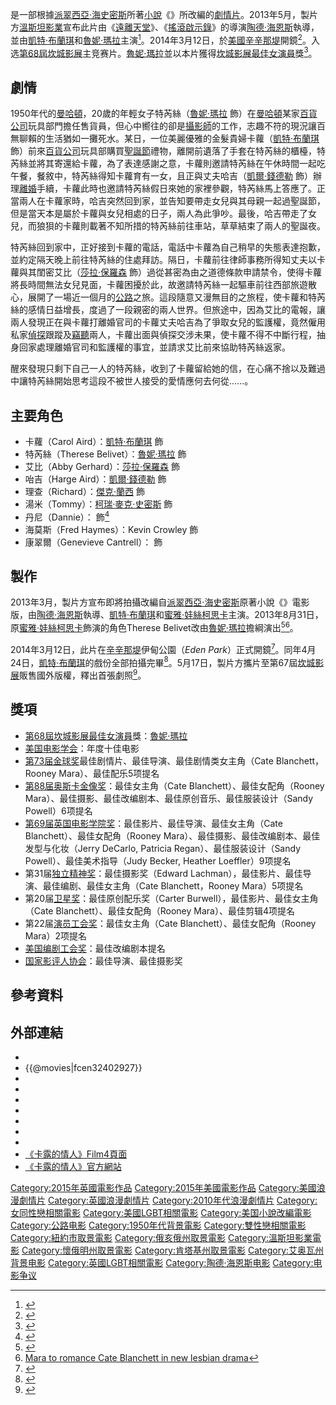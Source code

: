 {{Dablink|本條目為電影「'''卡露的情人'''」。關於与其同名的其他主题，詳見「'''[[卡洛尔|卡洛尔]]'''」。}}
{{NoteTA
|T=zh-cn:卡罗尔 (电影); zh-hk:卡露的情人; zh-tw:因為愛你;
|1=zh-cn:卡罗尔; zh-hk:卡露的情人; zh-tw:因為愛你;
|2=zh-cn:卡罗尔; zh-hk:卡露; zh-tw:卡蘿;
|3=zh-cn:凯特·布兰切特; zh-hk:姬蒂·白蘭芝; zh-tw:凱特·布蘭琪; zh-mo:姬蒂·白蘭芝;
|G1=Movie
|G2=Show
}}
{{Infobox film
| name = 卡露的情人<br />''{{lang|en|Carol}}''
| color = #800000;color:#FFFFFF
| image = Carol 2015.jpg
| image_size = 
| caption = 電影海報
| director = [[陶德·海恩斯|陶德·海恩斯]]
| producer = Elizabeth Karlsen<br>Tessa Ross<br>Christine Vachon<br>Stephen Woolley 
| screenplay = [[菲莉·絲奈吉|菲莉·絲奈吉]]
| based on = [[派翠西亞·海史密斯|派翠西亞·海史密斯]]原著小說<br>《{{link-en|鹽的代價|The Price of Salt}}》<br><small>（後更名為《Carol》）</small>
| starring = [[凱特·布蘭琪|凱特·布蘭琪]]<br>[[魯妮·瑪拉|魯妮·瑪拉]]<br>[[莎拉·保羅森|莎拉·保羅森]]<br>[[凱爾·錢德勒|凱爾·錢德勒]]
| music = [[卡特·伯韦尔|卡特·伯韦尔]]
| cinematography = [[爱德华·拉赫曼|爱德华·拉赫曼]] 
| editing = Affonso Gonçalves
| studio  = Film4 Productions<br>Killer Films
| distributor = StudioCanal（英國）<br>[[溫斯坦影業|溫斯坦影業]]（美國）<br>[[安樂影片|安樂影片]]（香港和澳門）<br>甲上娛樂（台灣）
| released = {{flagicon|USA}} 2015年11月20日<br>{{flagicon|HKG}}{{flagicon|MAC}} 2016年2月11日<br>{{flagicon|TWN}} 2016年3月4日
| runtime = 118分鐘
| country = {{UK}} {{USA}}
| language = [[英語|英語]]
| budget = $1180萬美元
| gross = $3550萬美元
| cn_name = 卡罗尔
| hk_name = 卡露的情人
| tw_name = 因為愛你
}}
{{作品名稱|name=''Carol''|hk=卡露的情人|tw=因為愛你|cn=卡罗尔}}是一部根據[[派翠西亞·海史密斯|派翠西亞·海史密斯]]所著[[小說|小說]]《{{link-en|鹽的代價|The Price of Salt}}》所改編的[[劇情片|劇情片]]。2013年5月，製片方[[溫斯坦影業|溫斯坦影業]]宣布此片由《[[遠離天堂|遠離天堂]]》、《[[搖滾啟示錄|搖滾啟示錄]]》的導演[[陶德·海恩斯|陶德·海恩斯]]執導，並由[[凱特·布蘭琪|凱特·布蘭琪]]和[[魯妮·瑪拉|魯妮·瑪拉]]主演<ref>{{Cite web |url=http://dailynews.sina.com/gb/ent/film/sinacn/20130524/02384572744.html |title=布蘭琪加盟海因斯新片 演绎同性恋情 |access-date=2014-03-19 |archive-date=2018-09-29 |archive-url=https://web.archive.org/web/20180929212541/http://dailynews.sina.com/gb/ent/film/sinacn/20130524/02384572744.html |dead-url=no }}</ref>。2014年3月12日，於[[美國|美國]][[辛辛那堤|辛辛那堤]]開鏡<ref>{{Cite web |url=http://www2.cincinnati.com/blogs/tv/2013/12/15/cate-blanchet-to-shoot-movie-here/ |script-title=en:Cate Blanchett, Rooney Mara to shoot ‘Carol’ movie here |access-date=2014-03-19 |archive-url=https://web.archive.org/web/20140313081127/http://www2.cincinnati.com/blogs/tv/2013/12/15/cate-blanchet-to-shoot-movie-here/ |archive-date=2014-03-13 |dead-url=yes }}</ref>。入选[[第68屆坎城影展|第68屆坎城影展]]主竞赛片。[[魯妮·瑪拉|魯妮·瑪拉]]並以本片獲得[[第68屆坎城影展|坎城影展]][[最佳女演員獎_(戛納電影節)|最佳女演員]]獎<ref>{{Cite web |url=http://www.cna.com.tw/news/firstnews/201505250019-1.aspx |title=第68屆坎城影展主要得獎名單 |access-date=2015-09-25 |archive-date=2018-06-28 |archive-url=https://web.archive.org/web/20180628233921/http://www.cna.com.tw/news/firstnews/201505250019-1.aspx |dead-url=no }}</ref>。

== 劇情 ==
1950年代的[[曼哈頓|曼哈頓]]，20歲的年輕女子特芮絲（[[魯妮·瑪拉|魯妮·瑪拉]] 飾）在[[曼哈頓|曼哈頓]]某家[[百貨公司|百貨公司]]玩具部門擔任售貨員，但心中嚮往的卻是[[攝影師|攝影師]]的工作，志趣不符的現況讓百無聊賴的生活猶如一攤死水。某日，一位美麗優雅的金髮貴婦卡蘿（[[凱特·布蘭琪|凱特·布蘭琪]] 飾）前來[[百貨公司|百貨公司]]玩具部購買[[聖誕節|聖誕節]]禮物，離開前遺落了手套在特芮絲的櫃檯，特芮絲並將其寄還給卡蘿，為了表達感謝之意，卡蘿則邀請特芮絲在午休時間一起吃午餐，餐敘中，特芮絲得知卡蘿育有一女，且正與丈夫哈吉（[[凱爾·錢德勒|凱爾·錢德勒]] 飾）辦理[[離婚|離婚]]手續，卡蘿此時也邀請特芮絲假日來她的家裡參觀，特芮絲馬上答應了。正當兩人在卡蘿家時，哈吉突然回到家，並告知要帶走女兒與其母親一起過聖誕節，但是當天本是屬於卡蘿與女兒相處的日子，兩人為此爭吵。最後，哈吉帶走了女兒，而狼狽的卡蘿則載著不知所措的特芮絲前往車站，草草結束了兩人的聖誕夜。

特芮絲回到家中，正好接到卡蘿的電話，電話中卡蘿為自己稍早的失態表達抱歉，並約定隔天晚上前往特芮絲的住處拜訪。隔日，卡蘿前往律師事務所得知丈夫以卡蘿與其閨密艾比（[[莎拉·保羅森|莎拉·保羅森]] 飾）過從甚密為由之道德條款申請禁令，使得卡蘿將長時間無法女兒見面，卡蘿困擾於此，故邀請特芮絲一起驅車前往西部旅遊散心，展開了一場近一個月的[[公路|公路]]之旅。這段隨意又漫無目的之旅程，使卡蘿和特芮絲的感情日益增長，度過了一段親密的兩人世界。但旅途中，因為艾比的電報，讓兩人發現正在與卡蘿打離婚官司的卡蘿丈夫哈吉為了爭取女兒的監護權，竟然僱用私家[[偵探|偵探]]跟蹤及[[竊聽|竊聽]]兩人，卡蘿出面與偵探交涉未果，使卡蘿不得不中斷行程，抽身回家處理離婚官司和監護權的事宜，並請求艾比前來協助特芮絲返家。

醒來發現只剩下自己一人的特芮絲，收到了卡蘿留給她的信，在心痛不捨以及難過中讓特芮絲開始思考這段不被世人接受的愛情應何去何從......。

== 主要角色 ==
*卡蘿（Carol Aird）：[[凱特·布蘭琪|凱特·布蘭琪]] 飾
*特芮絲（Therese Belivet）：[[魯妮·瑪拉|魯妮·瑪拉]] 飾
*艾比（Abby Gerhard）：[[莎拉·保羅森|莎拉·保羅森]] 飾
*咍吉（Harge Aird）：[[凱爾·錢德勒|凱爾·錢德勒]] 飾
*理查（Richard）：[[傑克·蘭西|傑克·蘭西]] 飾
*湯米（Tommy）：[[柯瑞·麥克·史密斯|柯瑞·麥克·史密斯]] 飾
*丹尼（Dannie）：{{link-en|約翰·馬加洛|John Magaro}} 飾<ref>{{cite news|last=Sneider|first=Jeff|script-title=en:‘Not Fade Away’ Star John Magaro Joins Rooney Mara in ‘Carol’|url=http://www.thewrap.com/fade-away-star-john-magaro-joins-rooney-mara-carol-exclusive/|accessdate=2014-04-09|newspaper=thewrap.com|date=2014-04-08|archive-date=2021-01-26|archive-url=https://web.archive.org/web/20210126060015/https://www.thewrap.com/fade-away-star-john-magaro-joins-rooney-mara-carol-exclusive/|dead-url=no}}</ref>
*海莫斯（Fred Haymes）：Kevin Crowley 飾
*康翠爾（Genevieve Cantrell）：{{link-en|凱莉·布朗絲登|Carrie Brownstein}} 飾

== 製作 ==
2013年3月，製片方宣布即將拍攝改編自[[派翠西亞·海史密斯|派翠西亞·海史密斯]]原著小說《{{link-en|鹽的代價|The Price of Salt}}》電影版，由[[陶德·海恩斯|陶德·海恩斯]]執導、[[凱特·布蘭琪|凱特·布蘭琪]]和[[蜜雅·娃絲柯思卡|蜜雅·娃絲柯思卡]]主演。2013年8月31日，原[[蜜雅·娃絲柯思卡|蜜雅·娃絲柯思卡]]飾演的角色Therese Belivet改由[[魯妮·瑪拉|魯妮·瑪拉]]擔綱演出<ref>{{Cite web |url=http://hypesphere.com/?p=19979 |title=魯尼瑪拉擠下蜜雅娃絲柯思卡將與凱特布蘭琪合演《Carol》 |access-date=2014-03-19 |archive-date=2020-11-24 |archive-url=https://web.archive.org/web/20201124042019/https://www.hypesphere.com/?p=19979 |dead-url=no }}</ref><ref>[http://movies.msn.com/movies/article.aspx?news=825563Rooney Mara to romance Cate Blanchett in new lesbian drama]{{Dead link|date=2019年11月 |bot=InternetArchiveBot |fix-attempted=yes }}</ref>。

2014年3月12日，此片在[[辛辛那堤|辛辛那堤]]伊甸公園（''Eden Park''）正式開鏡<ref>{{Cite web |url=http://www.cincinnati.com/story/tvandmediablog/2014/03/12/carol-cate-blanchett-rooney-mara/6330121/ |title='Carol' filming starts at Eden Park overlook |accessdate=2014-03-19 |archive-date=2017-09-02 |archive-url=https://web.archive.org/web/20170902185832/http://www.cincinnati.com/story/tvandmediablog/2014/03/12/carol-cate-blanchett-rooney-mara/6330121/ |dead-url=no }}</ref>。同年4月24日，[[凱特·布蘭琪|凱特·布蘭琪]]的戲份全部拍攝完畢<ref>{{cite book|author=製片公司之一"Killer Films"官方[[推特|推特]]|coauthors= |title=That's a wrap on Cate Blanchett!|year=2014年4月24日|publisher= |location= ||language= }}</ref>。5月17日，製片方攜片至第67屆[[坎城影展|坎城影展]]販售國外版權，釋出首張劇照<ref>{{Cite web |url=http://hypesphere.com/?p=31093 |title=凱特布蘭琪、魯尼瑪拉攜手女同志小說改編電影《Carol》首波劇照出爐 |access-date=2014-05-26 |archive-date=2020-11-24 |archive-url=https://web.archive.org/web/20201124042650/https://www.hypesphere.com/?p=31093 |dead-url=no }}</ref>。

== 獎項 ==
*[[第68屆坎城影展|第68屆坎城影展]][[最佳女演员奖_(戛纳电影节)|最佳女演員]]獎：[[魯妮·瑪拉|魯妮·瑪拉]]
*[[美国电影学会|美国电影学会]]：年度十佳电影
*[[第73届金球奖|第73届金球奖]]最佳剧情片、最佳导演、最佳剧情类女主角（Cate Blanchett，Rooney Mara）、最佳配乐5项提名
*[[第88届奥斯卡金像奖|第88届奥斯卡金像奖]]：最佳女主角（Cate Blanchett）、最佳女配角（Rooney Mara）、最佳摄影、最佳改编剧本、最佳原创音乐、最佳服装设计（Sandy Powell）6项提名
*[[第69届英国电影学院奖|第69届英国电影学院奖]]：最佳影片、最佳导演、最佳女主角（Cate Blanchett）、最佳女配角（Rooney Mara）、最佳摄影、最佳改编剧本、最佳发型与化妆（Jerry DeCarlo, Patricia Regan）、最佳服装设计（Sandy Powell）、最佳美术指导（Judy Becker, Heather Loeffler）9项提名
*第31届[[独立精神奖|独立精神奖]]：最佳摄影奖（Edward Lachman），最佳影片、最佳导演、最佳编剧、最佳女主角（Cate Blanchett，Rooney Mara）5项提名
*第20届[[卫星奖|卫星奖]]：最佳原创配乐奖（Carter Burwell），最佳影片、最佳女主角（Cate Blanchett）、最佳女配角（Rooney Mara）、最佳剪辑4项提名
*第22届[[演员工会奖|演员工会奖]]：最佳女主角（Cate Blanchett）、最佳女配角（Rooney Mara）2项提名
*[[美国编剧工会奖|美国编剧工会奖]]：最佳改编剧本提名
*[[国家影评人协会|国家影评人协会]]：最佳导演、最佳摄影奖

== 參考資料 ==
{{Reflist}}

== 外部連結 ==
*{{Yahoomovie id|6094}}
*{{@movies|fcen32402927}}
*{{douban}}
*{{Mtime|206016}}
*{{Amg movie|622878}}
*{{mojo title|carol}}
*{{rotten-tomatoes|carol}}
*{{metacritic film|carol}}
* {{IMDb title|2402927|卡露的情人}}
* [http://www.film4.com/reviews/2015/carol 《卡露的情人》Film4頁面] {{Wayback|url=http://www.film4.com/reviews/2015/carol |date=20161224010446 }}
* [http://carolfilm.com 《卡露的情人》官方網站]{{Wayback|url=http://carolfilm.com/ |date=20150630151235 }}

{{Todd Haynes}}
{{纽约影评人协会奖最佳影片}}
{{同志媒体奖大范围上映类最佳影片}}
{{DEFAULTSORT:Carol}}
[[Category:2015年英國電影作品|Category:2015年英國電影作品]]
[[Category:2015年美國電影作品|Category:2015年美國電影作品]]
[[Category:美國浪漫劇情片|Category:美國浪漫劇情片]]
[[Category:英國浪漫劇情片|Category:英國浪漫劇情片]]
[[Category:2010年代浪漫劇情片|Category:2010年代浪漫劇情片]]
[[Category:女同性戀相關電影|Category:女同性戀相關電影]]
[[Category:美國LGBT相關電影|Category:美國LGBT相關電影]]
[[Category:美国小說改編電影|Category:美国小說改編電影]]
[[Category:公路电影|Category:公路电影]]
[[Category:1950年代背景電影|Category:1950年代背景電影]]
[[Category:雙性戀相關電影|Category:雙性戀相關電影]]
[[Category:紐約市取景電影|Category:紐約市取景電影]]
[[Category:俄亥俄州取景電影|Category:俄亥俄州取景電影]]
[[Category:溫斯坦影業電影|Category:溫斯坦影業電影]]
[[Category:懷俄明州取景電影|Category:懷俄明州取景電影]]
[[Category:肯塔基州取景電影|Category:肯塔基州取景電影]]
[[Category:艾奥瓦州背景电影|Category:艾奥瓦州背景电影]]
[[Category:英國LGBT相關電影|Category:英國LGBT相關電影]]
[[Category:陶德·海恩斯电影|Category:陶德·海恩斯电影]]
[[Category:电影争议|Category:电影争议]]